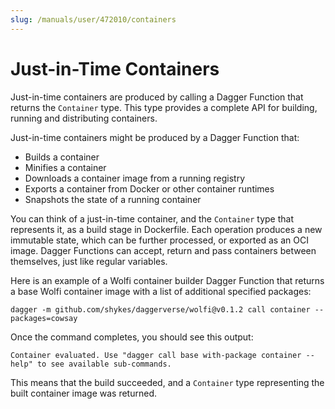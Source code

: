 ```yaml
---
slug: /manuals/user/472010/containers
---
```


# Just-in-Time Containers

Just-in-time containers are produced by calling a Dagger Function that returns the `Container` type. This type provides a complete API for building, running and distributing containers.

Just-in-time containers might be produced by a Dagger Function that:

- Builds a container
- Minifies a container
- Downloads a container image from a running registry
- Exports a container from Docker or other container runtimes
- Snapshots the state of a running container

You can think of a just-in-time container, and the `Container` type that represents it, as a build stage in Dockerfile. Each operation produces a new immutable state, which can be further processed, or exported as an OCI image. Dagger Functions can accept, return and pass containers between themselves, just like regular variables.

Here is an example of a Wolfi container builder Dagger Function that returns a base Wolfi container image with a list of additional specified packages:

```shell
dagger -m github.com/shykes/daggerverse/wolfi@v0.1.2 call container --packages=cowsay
```

Once the command completes, you should see this output:

```shell
Container evaluated. Use "dagger call base with-package container --help" to see available sub-commands.
```

This means that the build succeeded, and a `Container` type representing the built container image was returned.
